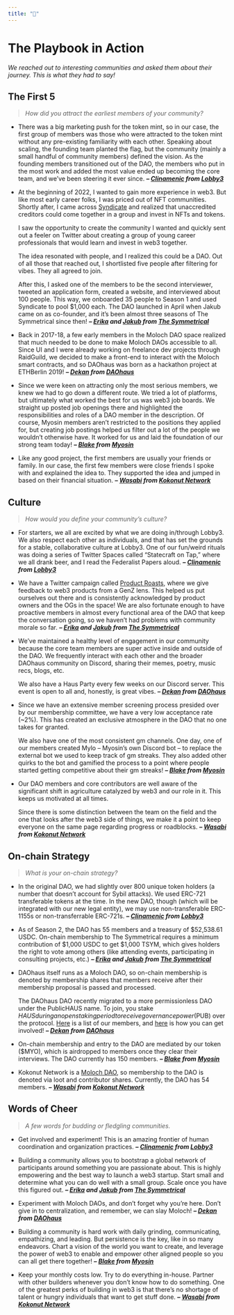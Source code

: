 ```yaml
---
title: "📕"
---
```


# The Playbook in Action {-}
*We reached out to interesting communities and asked them about their journey. This is what they had to say!*

## The First 5 {-}
> *How did you attract the earliest members of your community?*

- There was a big marketing push for the token mint, so in our case, the first group of members was those who were attracted to the token mint without any pre-existing familiarity with each other. Speaking about scaling, the founding team planted the flag, but the community (mainly a small handful of community members) defined the vision. As the founding members transitioned out of the DAO, the members who put in the most work and added the most value ended up becoming the core team, and we've been steering it ever since. ***-- [Clinamenic](https://twitter.com/clinamenic)* *from* *[Lobby3](https://www.lobby3.org/)***

<p>- At the beginning of 2022, I wanted to gain more experience in web3. But like most early career folks, I was priced out of NFT communities. Shortly after, I came across [Syndicate](https://syndicate.io/) and realized that unaccredited creditors could come together in a group and invest in NFTs and tokens. </p>
<p>I saw the opportunity to create the community I wanted and quickly sent out a feeler on Twitter about creating a group of young career professionals that would learn and invest in web3 together.</p>
<p>The idea resonated with people, and I realized this could be a DAO. Out of all those that reached out, I shortlisted five people after filtering for vibes. They all agreed to join.</p>
<p>After this, I asked one of the members to be the second interviewer, tweeted an application form, created a website, and interviewed about 100 people. This way, we onboarded 35 people to Season 1 and used Syndicate to pool $1,000 each. The DAO launched in April when Jakub came on as co-founder, and it's been almost three seasons of The Symmetrical since then! ***-- [Erika](https://twitter.com/erika_echaniz) and [Jakub](https://twitter.com/jakub_rusiecki)* *from* *[The Symmetrical](https://linktr.ee/thesymmetrical)***</p>

- Back in 2017-18, a few early members in the Moloch DAO space realized that much needed to be done to make Moloch DAOs accessible to all. Since UI and I were already working on freelance dev projects through RaidGuild, we decided to make a front-end to interact with the Moloch smart contracts, and so DAOhaus was born as a hackathon project at ETHBerlin 2019! ***-- [Dekan](https://twitter.com/dekanbro)* *from* *[DAOhaus](https://daohaus.club/)***

- Since we were keen on attracting only the most serious members, we knew we had to go down a different route. We tried a lot of platforms, but ultimately what worked the best for us was web3 job boards. We straight up posted job openings there and highlighted the responsibilities and roles of a DAO member in the description. Of course, Myosin members aren’t restricted to the positions they applied for, but creating job postings helped us filter out a lot of the people we wouldn’t otherwise have. It worked for us and laid the foundation of our strong team today! ***-- [Blake](https://twitter.com/blakeminhokim)* *from* *[Myosin](https://twitter.com/myosin_xyz)***

- Like any good project, the first members are usually your friends or family. In our case, the first few members were close friends I spoke with and explained the idea to. They supported the idea and jumped in based on their financial situation. ***-- [Wasabi](https://twitter.com/WasabiNetwork)* *from* *[Kokonut Network](https://twitter.com/KokonutNetwork)***

<!--- add your answer here! --->

## Culture {-}
> *How would you define your community's culture?*

- For starters, we all are excited by what we are doing in/through Lobby3. We also respect each other as individuals, and that has set the grounds for a stable, collaborative culture at Lobby3. One of our fun/weird rituals was doing a series of Twitter Spaces called "Statecraft on Tap," where we all drank beer, and I read the Federalist Papers aloud. ***-- [Clinamenic](https://twitter.com/clinamenic)* *from* *[Lobby3](https://www.lobby3.org/)***

- We have a Twitter campaign called [Product Roasts](https://twitter.com/TheSymmetrical/status/1636028105113337856), where we give feedback to web3 products from a GenZ lens. This helped us put ourselves out there and is consistently acknowledged by product owners and the OGs in the space! We are also fortunate enough to have proactive members in almost every functional area of the DAO that keep the conversation going, so we haven't had problems with community morale so far. ***-- [Erika](https://twitter.com/erika_echaniz) and [Jakub](https://twitter.com/jakub_rusiecki)* *from* *[The Symmetrical](https://linktr.ee/thesymmetrical)***

<p>- We’ve maintained a healthy level of engagement in our community because the core team members are super active inside and outside of the DAO. We frequently interact with each other and the broader DAOhaus community on Discord, sharing their memes, poetry, music recs, blogs, etc.</p>
<p>We also have a Haus Party every few weeks on our Discord server. This event is open to all and, honestly, is great vibes. ***-- [Dekan](https://twitter.com/dekanbro)* *from* *[DAOhaus](https://daohaus.club/)***</p>

<p>- Since we have an extensive member screening process presided over by our membership committee, we have a very low acceptance rate (~2%). This has created an exclusive atmosphere in the DAO that no one takes for granted.</p>
<p>We also have one of the most consistent gm channels. One day, one of our members created Mylo – Myosin’s own Discord bot – to replace the external bot we used to keep track of gm streaks. They also added other quirks to the bot and gamified the process to a point where people started getting competitive about their gm streaks! ***-- [Blake](https://twitter.com/blakeminhokim)* *from* *[Myosin](https://twitter.com/myosin_xyz)***</p>

<p>- Our DAO members and core contributors are well aware of the significant shift in agriculture catalyzed by web3 and our role in it. This keeps us motivated at all times.</p>
<p>Since there is some distinction between the team on the field and the one that looks after the web3 side of things, we make it a point to keep everyone on the same page regarding progress or roadblocks. ***-- [Wasabi](https://twitter.com/WasabiNetwork)* *from* *[Kokonut Network](https://twitter.com/KokonutNetwork)***</p>

<!--- add your answer here! --->

## On-chain Strategy {-}
> *What is your on-chain strategy?*

- In the original DAO, we had slightly over 800 unique token holders (a number that doesn't account for Sybil attacks). We used ERC-721 transferable tokens at the time. In the new DAO, though (which will be integrated with our new legal entity), we may use non-transferable ERC-1155s or non-transferrable ERC-721s. ***-- [Clinamenic](https://twitter.com/clinamenic)* *from* *[Lobby3](https://www.lobby3.org/)***
 
- As of Season 2, the DAO has 55 members and a treasury of $52,538.61 USDC. On-chain membership to The Symmetrical requires a minimum contribution of $1,000 USDC to get $1,000 TSYM, which gives holders the right to vote among others (like attending events, participating in consulting projects, etc.) ***-- [Erika](https://twitter.com/erika_echaniz) and [Jakub](https://twitter.com/jakub_rusiecki)* *from* *[The Symmetrical](https://linktr.ee/thesymmetrical)***

<p>- DAOhaus itself runs as a Moloch DAO, so on-chain membership is denoted by membership shares that members receive after their membership proposal is passed and processed.</p>
<p>The DAOhaus DAO recently migrated to a more permissionless DAO under the PublicHAUS name. To join, you stake $HAUS during an open staking period to receive governance power ($PUB) over the protocol. [Here](https://admin.daohaus.fun/#/molochv3/0x1/0xf844b98df9ccdfbe5d460d0d7bdca232cf9da923/members) is a list of our members, and [here](https://join.daohaus.fun/) is how you can get involved! ***-- [Dekan](https://twitter.com/dekanbro)* *from* *[DAOhaus](https://daohaus.club/)***</p>

- On-chain membership and entry to the DAO are mediated by our token ($MYO), which is airdropped to members once they clear their interviews. The DAO currently has 150 members. ***-- [Blake](https://twitter.com/blakeminhokim)* *from* *[Myosin](https://twitter.com/myosin_xyz)***

- Kokonut Network is a [Moloch DAO](https://molochdao.com/), so membership to the DAO is denoted via loot and contributor shares. Currently, the DAO has 54 members. ***-- [Wasabi](https://twitter.com/WasabiNetwork)* *from* *[Kokonut Network](https://twitter.com/KokonutNetwork)***

<!--- add your answer here! --->

## Words of Cheer {-}
> *A few words for budding or fledgling communities.*

- Get involved and experiment! This is an amazing frontier of human coordination and organization practices. ***-- [Clinamenic](https://twitter.com/clinamenic)* *from* *[Lobby3](https://www.lobby3.org/)***

- Building a community allows you to bootstrap a global network of participants around something you are passionate about. This is highly empowering and the best way to launch a web3 startup.
Start small and determine what you can do well with a small group. Scale once you have this figured out. ***-- [Erika](https://twitter.com/erika_echaniz) and [Jakub](https://twitter.com/jakub_rusiecki)* *from* *[The Symmetrical](https://linktr.ee/thesymmetrical)***

- Experiment with Moloch DAOs, and don't forget why you're here. Don't give in to centralization, and remember, we can slay Moloch! ***-- [Dekan](https://twitter.com/dekanbro)* *from* *[DAOhaus](https://daohaus.club/)***

- Building a community is hard work with daily grinding, communicating, empathizing, and leading. But persistence is the key, like in so many endeavors. Chart a vision of the world you want to create, and leverage the power of web3 to enable and empower other aligned people so you can all get there together! ***-- [Blake](https://twitter.com/blakeminhokim)* *from* *[Myosin](https://twitter.com/myosin_xyz)***

- Keep your monthly costs low. Try to do everything in-house. Partner with other builders whenever you don’t know how to do something. One of the greatest perks of building in web3 is that there’s no shortage of talent or hungry individuals that want to get stuff done. ***-- [Wasabi](https://twitter.com/WasabiNetwork)* *from* *[Kokonut Network](https://twitter.com/KokonutNetwork)***

<!--- add your answer here! --->
